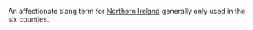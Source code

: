 An affectionate slang term for [[Northern Ireland]] generally only used in the six counties.

{{rfc}}